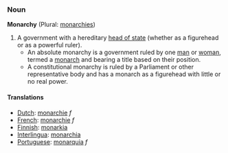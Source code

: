 ===Noun===

'''Monarchy''' (Plural: [[monarchies]])

#A government with a hereditary [[head of state]] (whether as a figurehead or as a powerful ruler).
#*An absolute monarchy is a government ruled by one [[man]] or [[woman]], termed a [[monarch]] and bearing a title based on their position.
#*A constitutional monarchy is ruled by a Parliament or other representative body and has a monarch as a figurehead with little or no real power.

====Translations====
*[[Dutch]]: [[monarchie]] ''f''
*[[French]]: [[monarchie]] ''f''
*[[Finnish]]: [[monarkia]]
*[[Interlingua]]: [[monarchia]]
*[[Portuguese]]: [[monarquia]] ''f''
